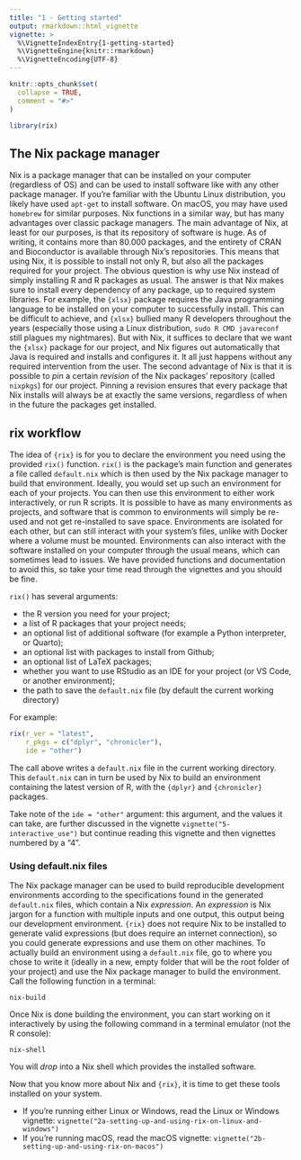 ```yaml
---
title: "1 - Getting started"
output: rmarkdown::html_vignette
vignette: >
  %\VignetteIndexEntry{1-getting-started}
  %\VignetteEngine{knitr::rmarkdown}
  %\VignetteEncoding{UTF-8}
---
```


```r
knitr::opts_chunk$set(
  collapse = TRUE,
  comment = "#>"
)
```

```r
library(rix)
```

<!-- WARNING - This vignette is generated by {fusen} from dev/1-getting_started.Rmd: do not edit by hand -->

## The Nix package manager

Nix is a package manager that can be installed on your computer (regardless of
OS) and can be used to install software like with any other package manager. If
you're familiar with the Ubuntu Linux distribution, you likely have used
`apt-get` to install software. On macOS, you may have used `homebrew` for
similar purposes. Nix functions in a similar way, but has many advantages over
classic package managers. The main advantage of Nix, at least for our purposes,
is that its repository of software is huge. As of writing, it contains more than
80.000 packages, and the entirety of CRAN and Bioconductor is available through
Nix's repositories. This means that using Nix, it is possible to install not
only R, but also all the packages required for your project. The obvious
question is why use Nix instead of simply installing R and R packages as usual.
The answer is that Nix makes sure to install every dependency of any package, up
to required system libraries. For example, the `{xlsx}` package requires the
Java programming language to be installed on your computer to successfully
install. This can be difficult to achieve, and `{xlsx}` bullied many R
developers throughout the years (especially those using a Linux distribution,
`sudo R CMD javareconf` still plagues my nightmares). But with Nix, it suffices
to declare that we want the `{xlsx}` package for our project, and Nix figures
out automatically that Java is required and installs and configures it. It all
just happens without any required intervention from the user. The second
advantage of Nix is that it is possible to *pin* a certain *revision* of the Nix
packages' repository (called `nixpkgs`) for our project. Pinning a revision
ensures that every package that Nix installs will always be at exactly the same
versions, regardless of when in the future the packages get installed.


## rix workflow

The idea of `{rix}` is for you to declare the environment you need using the
provided `rix()` function. `rix()` is the package’s main function and generates
a file called `default.nix` which is then used by the Nix package manager to
build that environment. Ideally, you would set up such an environment for each
of your projects. You can then use this environment to either work
interactively, or run R scripts. It is possible to have as many environments as
projects, and software that is common to environments will simply be re-used and
not get re-installed to save space. Environments are isolated for each other,
but can still interact with your system's files, unlike with Docker where a
volume must be mounted. Environments can also interact with the software
installed on your computer through the usual means, which can sometimes lead to
issues. We have provided functions and documentation to avoid this, so take your
time read through the vignettes and you should be fine.

`rix()` has several arguments:

- the R version you need for your project;
- a list of R packages that your project needs;
- an optional list of additional software (for example a Python interpreter, or Quarto);
- an optional list with packages to install from Github;
- an optional list of LaTeX packages;
- whether you want to use RStudio as an IDE for your project (or VS Code, or another environment);
- the path to save the `default.nix` file (by default the current working directory)

For example:


```r
rix(r_ver = "latest",
    r_pkgs = c("dplyr", "chronicler"),
    ide = "other")
```

The call above writes a `default.nix` file in the current working directory.
This `default.nix` can in turn be used by Nix to build an environment containing
the latest version of R, with the `{dplyr}` and `{chronicler}` packages.

Take note of the `ide = "other"` argument: this argument, and the values it
can take, are further discussed in the vignette `vignette("5-interactive_use")`
but continue reading this vignette and then vignettes numbered by a "4".


### Using default.nix files

The Nix package manager can be used to build reproducible development
environments according to the specifications found in the generated
`default.nix` files, which contain a Nix *expression*. An *expression* is Nix
jargon for a function with multiple inputs and one output, this output being our
development environment. `{rix}` does not require Nix to be installed to
generate valid expressions (but does require an internet connection), so you
could generate expressions and use them on other machines. To actually build an
environment using a `default.nix` file, go to where you chose to write it
(ideally in a new, empty folder that will be the root folder of your project)
and use the Nix package manager to build the environment. Call the following
function in a terminal:

```
nix-build
```

Once Nix is done building the environment, you can start working on it
interactively by using the following command in a terminal emulator (not the R
console):

```
nix-shell
```

You will *drop* into a Nix shell which provides the installed software.

Now that you know more about Nix and `{rix}`, it is time to get these tools
installed on your system.

- If you’re running either Linux or Windows, read the Linux or Windows vignette: `vignette("2a-setting-up-and-using-rix-on-linux-and-windows")`
- If you’re running macOS, read the macOS vignette: `vignette("2b-setting-up-and-using-rix-on-macos")`


